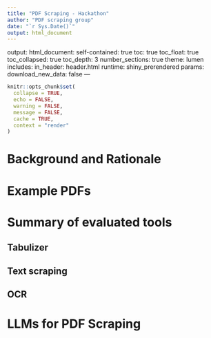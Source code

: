 ```yaml
---
title: "PDF Scraping - Hackathon"
author: "PDF scraping group"
date: "`r Sys.Date()`"
output: html_document
---
```

output:
  html_document:
    self-contained: true
    toc: true
    toc_float: true
    toc_collapsed: true
    toc_depth: 3
    number_sections: true
    theme: lumen
    includes:
      in_header: header.html
runtime: shiny_prerendered
params:
  download_new_data: false
---

```r

knitr::opts_chunk$set(
  collapse = TRUE,
  echo = FALSE,
  warning = FALSE,
  message = FALSE,
  cache = TRUE,
  context = "render"
)


```




# Background and Rationale


# Example PDFs

# Summary of evaluated tools

## Tabulizer

## Text scraping

## OCR

# LLMs for PDF Scraping
